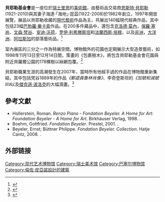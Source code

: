 {{Infobox Museum
 |name        = 貝耶勒基金會
 |image       =Riehen - Fondation Beyeler.jpg 
 |imagesize   = 200
 |established = {{Start date|1982}}
 | map_type   = 
 | map_relief = 
 | map_size   = 
 | map_caption = 
 |coordinates = {{coord|47.5881|7.65106|region:CH-BS_type:landmark|display=inline,title}}
 |location    = [[瑞士|瑞士]][[里恩|里恩]]
 |type        = [[美術館|美術館]]
 |visitors    = c. 332,000 (2016)
 |director    = Sam Keller
 |curator     = {{hlist|Theodora Vischer|Ulf Küster|Raphaël Bouvier|Michiko Kono}}
 |website     = {{URL|http://www.beyeler.com/fondation}}
 |logo=
 |former_name=
}}
'''貝耶勒基金會'''是一座位於[[瑞士|瑞士]][[里恩|里恩]]的[[美術館|美術館]]，由藝術品交易商[[恩斯特·貝耶勒|恩斯特·貝耶勒]](1921-2010)與其妻子海達·「海地」·昆茲(1922-2008)於1982年創立，1997年開放展覽，展品以貝耶勒收藏的[[現代藝術|現代藝術]]作品為主，共展出140幅現代經典作品，其中包括23幅[[巴勃羅·畢卡索|巴勃羅·畢卡索]]作品。在200多件藏品中，還包含[[克洛德·莫內|克洛德·莫內]]，[[保羅·塞尚|保羅·塞尚]]、[[文森·梵谷|文森·梵谷]]、[[安迪·沃荷|安迪·沃荷]]，[[罗伊·利希滕斯坦|罗伊·利希滕斯坦]]和[[法蘭西斯·培根|法蘭西斯·培根]]，以及[[非洲|非洲]]，[[大洋洲|大洋洲]]、[[阿拉斯加|阿拉斯加]]的部落藝術品。<ref>{{Cite web|url=https://www.nytimes.com/2010/02/27/arts/design/27beyeler.html|title=Ernst Beyeler, Top Dealer of Modern Art, Dies at 88|accessdate=2021-02-14|archive-date=2021-01-26|archive-url=https://web.archive.org/web/20210126180003/http://www.nytimes.com/2010/02/27/arts/design/27beyeler.html|dead-url=no}}</ref>

室內展區的三分之一作為特展空間。博物館外的花園也定期展示大型造景藝術，如1998年11月13日至12月14日間，{{tsl|en|Christo and Jeanne-Claude|克里斯多與珍·克勞德}}策畫的《包裹樹木》，將包含貝耶勒基金會花園與附近貝羅爾公園的178棵樹以絲網包覆。<ref>{{Cite web|url=http://theartnewspaper.com/articles/An+art-lovers%E2%80%99+paradise/29923|title=An art-lovers’ paradise|accessdate=2021-02-14|archive-date=2013-08-10|archive-url=https://web.archive.org/web/20130810075417/http://theartnewspaper.com/articles/An%2Bart-lovers%E2%80%99%2Bparadise/29923|dead-url=no}}</ref>

貝耶勒職業生涯的高潮發生在2007年，當時所有他經手過的作品在博物館重新集結，其中包括梵谷1889年的作品''《郵遞員魯林肖像》''、李奇登斯坦的''《加號和減號III》''以及[[傑克遜·波洛克|傑克遜·波洛克]]的大幅滴畫。<ref>{{Cite web|url=https://www.theguardian.com/world/feedarticle/8964623|title=Swiss art museum founder Ernst Beyeler dies at 88}}</ref>
==參考文獻==
{{Reflist|2}}
*Hollerstein, Roman. ''Renzo Piano - Fondation Beyeler. A Home for Art: Foundation Beyeler - A Home for Art''. Birkhäuser Verlag, 1998. {{ISBN|978-3-7643-5919-5}}.
*Boehm, Gottfried. ''Fondation Beyeler''. Prestel, 2001. {{ISBN|978-3-7913-1885-1}}.
*Beyeler, Ernst; Büttner Philippe. ''Fondation Beyeler. Collection''. Hatje Cantz, 2008. {{ISBN|978-3-7757-1946-9}}.
==外部链接==
{{Commons category|Fondation Beyeler}}
{{Official website|https://www.fondationbeyeler.ch/medien/medienmitteilungen}}

[[Category:现代艺术博物馆|Category:现代艺术博物馆]]
[[Category:瑞士美术馆|Category:瑞士美术馆]]
[[Category:巴塞尔博物馆|Category:巴塞尔博物馆]]
[[Category:倫佐·皮亞諾設計的建築|Category:倫佐·皮亞諾設計的建築]]
